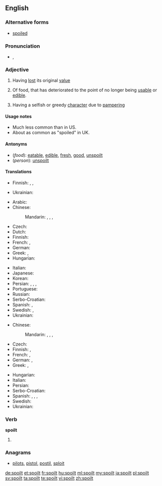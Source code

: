 ==English==

===Alternative forms===
* [[spoiled]]

===Pronunciation===
* {{enPR|spoilt}}, {{IPA|/spɔɪlt/}}

===Adjective===
{{en-adj}} {{qualifier|UK spelling}}

# {{context|UK|lang=en}} Having [[lost]] its original [[value]]
# Of food, that has deteriorated to the point of no longer being [[usable]] or [[edible]].
# {{context|of a person, usually a child|lang=en}} Having a selfish or greedy [[character]] due to [[pamper]]ing

====Usage notes====
* Much less common than {{term|spoiled}} in US.
* About as common as "spoiled" in UK.

====Antonyms====
* (''food''): [[eatable]], [[edible]], [[fresh]], [[good]], [[unspoilt]]
* (''person''): [[unspoilt]]

====Translations====
{{trans-top|having lost its original value}}
* Finnish: {{t|fi|pilattu}}, {{t+|fi|pilaantunut}}, {{t+|fi|pilalla}}
{{trans-mid}}
* Ukrainian: {{t|uk|зіпсований|tr=zipsóvanyj|sc=Cyrl}}
{{trans-bottom}}

{{trans-top|food: rendered unusable or inedible}}
* Arabic: {{t|ar|مدلل|tr=mudállal}}
* Chinese:
*: Mandarin: {{t+|cmn|腐敗|sc=Hani}}, {{t+|cmn|腐败|tr=fǔbài|sc=Hani}}, {{t+|cmn|壞|sc=Hani}}, {{t+|cmn|坏|tr=huài|sc=Hani}}
* Czech: {{t|cs|zkažený}}
* Dutch: {{t+|nl|bedorven}}
* Finnish: {{t+|fi|pilaantunut}}
* French: {{t+|fr|gâté}}, {{t+|fr|pourri|m}}
* German: {{t+|de|verdorben}}
* Greek: {{t+|el|χαλασμένος|sc=Grek}}, {{t+|el|αλλοιωμένος|sc=Grek}}
* Hungarian: {{t+|hu|romlott}}
{{trans-mid}}
* Italian: {{t|it|guastato}}
* Japanese: {{t|ja|腐った|tr=くさった, kusatta}}
* Korean: {{t|ko|썩은|tr=sseogeun}}
* Persian: {{t+|fa|تباه|tr=tabāh}}, {{t|fa|پوسده|tr=pusidah}}, {{t+|fa|ترشیده|tr=torşidah}}, {{t+|fa|خراب|tr=kharāb}}
* Portuguese: {{t+|pt|estragado}}
* Russian: {{t+|ru|испорченный|tr=ispórčennyj}}
* Serbo-Croatian: {{t|sh|покварено|n|tr=pokvareno|sc=Cyrl}}
* Spanish: {{t+|es|estropeado}}, {{t+|es|podrido}}
* Swedish: {{t+|sv|förstörd}}, {{t+|sv|skämd}}
* Ukrainian: {{t|uk|зіпсований|tr=zipsóvanyj|sc=Cyrl}}
{{trans-bottom}}

{{trans-top|of a child}}
* Chinese:
*: Mandarin: {{t+|cmn|寵壞|sc=Hani}}, {{t|cmn|宠坏|tr=chǒnghuài|sc=Hani}}, {{t|cmn|溺愛|sc=Hani}}, {{t+|cmn|溺爱|tr=nì'ài|sc=Hani}}
* Czech: {{t|cs|rozmazlený}}
* Finnish: {{t+|fi|hemmoteltu}}, {{t|fi|poispilattu}}
* French: {{t+|fr|gâté|m}}, {{t+|fr|pourri|m}}
* German: {{t+|de|verwöhnt}}, {{t+|de|verzogen}}
* Greek: {{t+|el|κακομαθημένος|sc=Grek}}, {{t+|el|καλομαθημένος|sc=Grek}}
{{trans-mid}}
* Hungarian: {{t|hu|elkényeztetett}}
* Italian: {{t+|it|viziato}}
* Persian: {{t+|fa|لوس|tr=lus|sc=fa-Arab}}
* Serbo-Croatian: {{t|sh|размажено|n|tr=razmaženo|sc=Cyrl}}
* Spanish: {{t|es|mimado|m}}, {{t+|es|regalón}}, {{t+|es|consentido}}, {{t|es|malcriado}}
* Swedish: {{t|sv|bortskämd}}
* Ukrainian: {{t|uk|зіпсований|tr=zipsóvanyj|sc=Cyrl}}
{{trans-bottom}}

===Verb===
'''spoilt'''

# {{en-past of|spoil}}

===Anagrams===
* [[pilots#English|pilots]], [[pistol#English|pistol]], [[postil#English|postil]], [[sploit#English|sploit]]

[[de:spoilt]]
[[et:spoilt]]
[[fr:spoilt]]
[[hu:spoilt]]
[[ml:spoilt]]
[[my:spoilt]]
[[ja:spoilt]]
[[pl:spoilt]]
[[sv:spoilt]]
[[ta:spoilt]]
[[te:spoilt]]
[[vi:spoilt]]
[[zh:spoilt]]